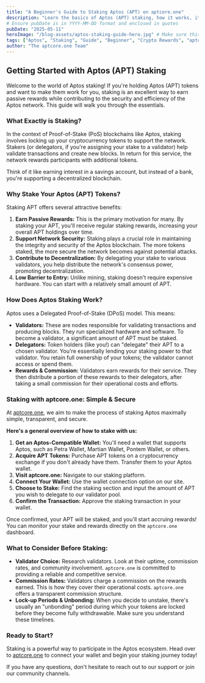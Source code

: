 ```yaml
---
title: "A Beginner's Guide to Staking Aptos (APT) on aptcore.one"
description: "Learn the basics of Aptos (APT) staking, how it works, its benefits, and a simple step-by-step guide to start earning rewards with aptcore.one."
# Ensure pubDate is in YYYY-MM-DD format and enclosed in quotes
pubDate: "2025-05-11" 
heroImage: "/blog-assets/aptos-staking-guide-hero.jpg" # Make sure this image exists
tags: ["Aptos", "Staking", "Guide", "Beginner", "Crypto Rewards", "aptcore.one"]
author: "The aptcore.one Team"
---
```


## Getting Started with Aptos (APT) Staking

Welcome to the world of Aptos staking! If you're holding Aptos (APT) tokens and want to make them work for you, staking is an excellent way to earn passive rewards while contributing to the security and efficiency of the Aptos network. This guide will walk you through the essentials.

### What Exactly is Staking?

In the context of Proof-of-Stake (PoS) blockchains like Aptos, staking involves locking up your cryptocurrency tokens to support the network. Stakers (or delegators, if you're assigning your stake to a validator) help validate transactions and create new blocks. In return for this service, the network rewards participants with additional tokens.

Think of it like earning interest in a savings account, but instead of a bank, you're supporting a decentralized blockchain.

### Why Stake Your Aptos (APT) Tokens?

Staking APT offers several attractive benefits:

1.  **Earn Passive Rewards:** This is the primary motivation for many. By staking your APT, you'll receive regular staking rewards, increasing your overall APT holdings over time.
2.  **Support Network Security:** Staking plays a crucial role in maintaining the integrity and security of the Aptos blockchain. The more tokens staked, the more secure the network becomes against potential attacks.
3.  **Contribute to Decentralization:** By delegating your stake to various validators, you help distribute the network's consensus power, promoting decentralization.
4.  **Low Barrier to Entry:** Unlike mining, staking doesn't require expensive hardware. You can start with a relatively small amount of APT.

### How Does Aptos Staking Work?

Aptos uses a Delegated Proof-of-Stake (DPoS) model. This means:

* **Validators:** These are nodes responsible for validating transactions and producing blocks. They run specialized hardware and software. To become a validator, a significant amount of APT must be staked.
* **Delegators:** Token holders (like you!) can "delegate" their APT to a chosen validator. You're essentially lending your staking power to that validator. You retain full ownership of your tokens; the validator cannot access or spend them.
* **Rewards & Commission:** Validators earn rewards for their service. They then distribute a portion of these rewards to their delegators, after taking a small commission for their operational costs and efforts.

### Staking with aptcore.one: Simple & Secure

At [aptcore.one](https://aptcore.one), we aim to make the process of staking Aptos maximally simple, transparent, and secure.

**Here's a general overview of how to stake with us:**

1.  **Get an Aptos-Compatible Wallet:** You'll need a wallet that supports Aptos, such as Petra Wallet, Martian Wallet, Pontem Wallet, or others.
2.  **Acquire APT Tokens:** Purchase APT tokens on a cryptocurrency exchange if you don't already have them. Transfer them to your Aptos wallet.
3.  **Visit aptcore.one:** Navigate to our staking platform.
4.  **Connect Your Wallet:** Use the wallet connection option on our site.
5.  **Choose to Stake:** Find the staking section and input the amount of APT you wish to delegate to our validator pool.
6.  **Confirm the Transaction:** Approve the staking transaction in your wallet.

Once confirmed, your APT will be staked, and you'll start accruing rewards! You can monitor your stake and rewards directly on the `aptcore.one` dashboard.

### What to Consider Before Staking:

* **Validator Choice:** Research validators. Look at their uptime, commission rates, and community involvement. `aptcore.one` is committed to providing a reliable and competitive service.
* **Commission Rates:** Validators charge a commission on the rewards earned. This is how they cover their operational costs. `aptcore.one` offers a transparent commission structure.
* **Lock-up Periods & Unbonding:** When you decide to unstake, there's usually an "unbonding" period during which your tokens are locked before they become fully withdrawable. Make sure you understand these timelines.

### Ready to Start?

Staking is a powerful way to participate in the Aptos ecosystem. Head over to [aptcore.one](https://aptcore.one) to connect your wallet and begin your staking journey today!

If you have any questions, don't hesitate to reach out to our support or join our community channels.